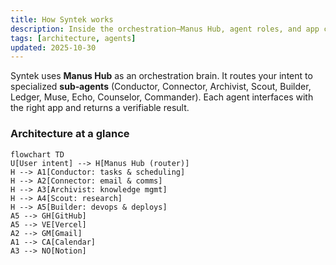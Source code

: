 ```yaml
---
title: How Syntek works
description: Inside the orchestration—Manus Hub, agent roles, and app connections.
tags: [architecture, agents]
updated: 2025-10-30
---
```


Syntek uses **Manus Hub** as an orchestration brain. It routes your intent to specialized **sub‑agents** (Conductor, Connector, Archivist, Scout, Builder, Ledger, Muse, Echo, Counselor, Commander). Each agent interfaces with the right app and returns a verifiable result.

### Architecture at a glance
```mermaid
flowchart TD
U[User intent] --> H[Manus Hub (router)]
H --> A1[Conductor: tasks & scheduling]
H --> A2[Connector: email & comms]
H --> A3[Archivist: knowledge mgmt]
H --> A4[Scout: research]
H --> A5[Builder: devops & deploys]
A5 --> GH[GitHub]
A5 --> VE[Vercel]
A2 --> GM[Gmail]
A1 --> CA[Calendar]
A3 --> NO[Notion]
```
